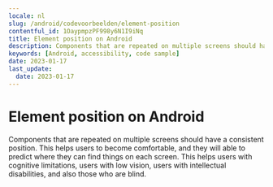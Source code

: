 ```yaml
---
locale: nl
slug: /android/codevoorbeelden/element-position
contentful_id: 1OaypmpzPF998y6N1I9iNq
title: Element position on Android
description: Components that are repeated on multiple screens should have a consistent position.
keywords: [Android, accessibility, code sample]
date: 2023-01-17
last_update:
  date: 2023-01-17
---
```


# Element position on Android

Components that are repeated on multiple screens should have a consistent position. This helps users to become comfortable, and they will able to predict where they can find things on each screen. This helps users with cognitive limitations, users with low vision, users with intellectual disabilities, and also those who are blind.

<CodeSample id="element-position" platform="android" locale="nl"/>
